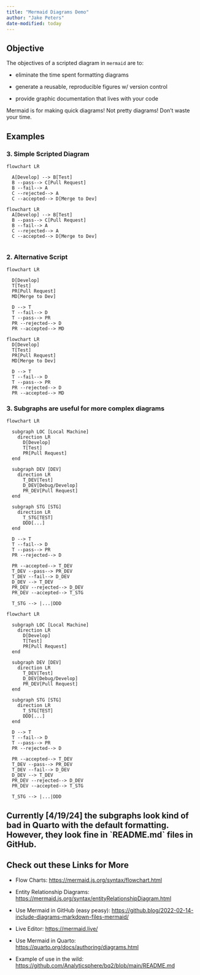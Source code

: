 ```yaml
---
title: "Mermaid Diagrams Demo"
author: "Jake Peters"
date-modified: today 
---
```


## Objective

The objectives of a scripted diagram in `mermaid` are to:

-   eliminate the time spent formatting diagrams

-   generate a reusable, reproducible figures w/ version control

-   provide graphic documentation that lives with your code

::: callout-tip
Mermaid is for making quick diagrams! Not pretty diagrams! Don't waste your time.
:::

## Examples

### 3. Simple Scripted Diagram

``` mermaid
flowchart LR

  A[Develop] --> B[Test]
  B --pass--> C[Pull Request]
  B --fail--> A
  C --rejected--> A
  C --accepted--> D[Merge to Dev]
```

```mermaid
flowchart LR
  A[Develop] --> B[Test]
  B --pass--> C[Pull Request]
  B --fail--> A
  C --rejected--> A
  C --accepted--> D[Merge to Dev]
  
```

### 2. Alternative Script

``` mermaid
flowchart LR
  
  D[Develop] 
  T[Test]
  PR[Pull Request]
  MD[Merge to Dev]
  
  D --> T
  T --fail--> D
  T --pass--> PR
  PR --rejected--> D
  PR --accepted--> MD
```

```mermaid
flowchart LR
  D[Develop] 
  T[Test]
  PR[Pull Request]
  MD[Merge to Dev]
  
  D --> T
  T --fail--> D
  T --pass--> PR
  PR --rejected--> D
  PR --accepted--> MD
```

### 3. Subgraphs are useful for more complex diagrams

``` mermaid
flowchart LR

  subgraph LOC [Local Machine]
    direction LR
      D[Develop] 
      T[Test]
      PR[Pull Request]
  end
    
  subgraph DEV [DEV]
    direction LR
      T_DEV[Test]
      D_DEV[Debug/Develop]
      PR_DEV[Pull Request]
  end
  
  subgraph STG [STG]
    direction LR
      T_STG[TEST]
      DDD[...]
  end
  
  D --> T
  T --fail--> D
  T --pass--> PR
  PR --rejected--> D
  
  PR --accepted--> T_DEV
  T_DEV --pass--> PR_DEV
  T_DEV --fail--> D_DEV
  D_DEV --> T_DEV
  PR_DEV --rejected--> D_DEV
  PR_DEV --accepted--> T_STG
  
  T_STG --> |...|DDD
```

```mermaid
flowchart LR

  subgraph LOC [Local Machine]
    direction LR
      D[Develop] 
      T[Test]
      PR[Pull Request]
  end
    
  subgraph DEV [DEV]
    direction LR
      T_DEV[Test]
      D_DEV[Debug/Develop]
      PR_DEV[Pull Request]
  end
  
  subgraph STG [STG]
    direction LR
      T_STG[TEST]
      DDD[...]
  end
  
  D --> T
  T --fail--> D
  T --pass--> PR
  PR --rejected--> D
  
  PR --accepted--> T_DEV
  T_DEV --pass--> PR_DEV
  T_DEV --fail--> D_DEV
  D_DEV --> T_DEV
  PR_DEV --rejected--> D_DEV
  PR_DEV --accepted--> T_STG
  
  T_STG --> |...|DDD
```

::: callout-note
## Currently \[4/19/24\] the subgraphs look kind of bad in Quarto with the default formatting. However, they look fine in \`README.md\` files in GitHub.
:::

## Check out these Links for More

-   Flow Charts: <https://mermaid.js.org/syntax/flowchart.html>

-   Entity Relationship Diagrams: <https://mermaid.js.org/syntax/entityRelationshipDiagram.html>

-   Use Mermaid in GitHub (easy peasy): <https://github.blog/2022-02-14-include-diagrams-markdown-files-mermaid/>

-   Live Editor: <https://mermaid.live/>

-   Use Mermaid in Quarto: <https://quarto.org/docs/authoring/diagrams.html>

-   Example of use in the wild: <https://github.com/Analyticsphere/bq2/blob/main/README.md>
